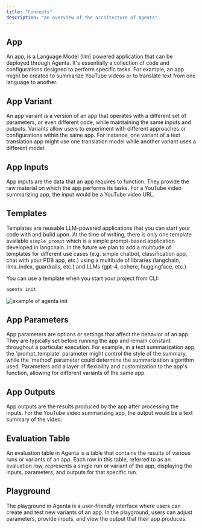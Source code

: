 ```yaml
---
title: "Concepts"
description: "An overview of the architecture of Agenta"
---
```






## App
An app, is a Language Model (llm) powered application that can be deployed through Agenta. It's essentially a collection of code and configurations designed to perform specific tasks. For example, an app might be created to summarize YouTube videos or to translate text from one language to another.

## App Variant
An app variant is a version of an app that operates with a different set of parameters, or even different code, while maintaining the same inputs and outputs. Variants allow users to experiment with different approaches or configurations within the same app. For instance, one variant of a text translation app might use one translation model while another variant uses a different model.

## App Inputs
App inputs are the data that an app requires to function. They provide the raw material on which the app performs its tasks. For a YouTube video summarizing app, the input would be a YouTube video URL.

## Templates

Templates are reusable LLM-powered applications that you can start your code with and build upon. 
At the time of writing, there is only one template available `simple_prompt` which is a simple prompt-based application developed in langchain.
In the future we plan to add a multitude of templates for different use cases (e.g. simple chatbot, classification app, chat with your PDB app, etc.) using a multitude of libraries (langchain, llma_index, guardrails, etc.) and LLMs (gpt-4, cohere, huggingface, etc.)

You can use a template when you start your project from CLI:

```bash
agenta init
```

![example of agenta init](/docs/images/using_template.png)

## App Parameters
App parameters are options or settings that affect the behavior of an app. They are typically set before running the app and remain constant throughout a particular execution. For example, in a text summarization app, the 'prompt_template' parameter might control the style of the summary, while the 'method' parameter could determine the summarization algorithm used. Parameters add a layer of flexibility and customization to the app's function, allowing for different variants of the same app.

## App Outputs
App outputs are the results produced by the app after processing the inputs. For the YouTube video summarizing app, the output would be a text summary of the video.

## Evaluation Table
An evaluation table in Agenta is a table that contains the results of various runs or variants of an app. Each row in this table, referred to as an evaluation row, represents a single run or variant of the app, displaying the inputs, parameters, and outputs for that specific run.

## Playground
The playground in Agenta is a user-friendly interface where users can create and test new variants of an app. In the playground, users can adjust parameters, provide inputs, and view the output that their app produces.

